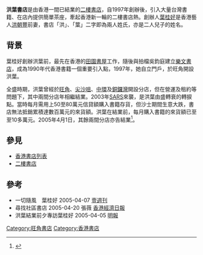 '''洪葉書店'''是由香港一間已結業的[[二樓書店|二樓書店]]，自1997年創辦後，引入大量台灣書籍、在店內提供簡單茶座，牽起香港新一輪的二樓書店熱。創辦人[[葉桂好|葉桂好]]是香港藝人[[洪朝豐|洪朝豐]]前妻，書店「洪」、「葉」二字即為兩人姓氏，亦是二人兒子的姓名。

==背景==
葉桂好創辦洪葉前，最先在香港的[[田園書屋|田園書屋]]工作，隨後與拍檔吳鈞庭建立[[樂文書店|樂文書店]]，成為1990年代香港書籍一個重要引入點，1997年，她自立門戶，於旺角開設洪葉。

全盛時期，洪葉曾經於[[旺角|旺角]]、[[尖沙咀|尖沙咀]]、[[中環|中環]]及[[銅鑼灣|銅鑼灣]]開設分店，但在營運及租約等問題下，其中兩間分店年相繼結業。2003年[[SARS|SARS]]來襲，是洪葉由盛轉衰的轉捩點。當時每月需用上50至80萬元信貸額購入書籍存貨，但沙士期間生意大跌，書店無法抵銷累積達數百萬元的來貨額。洪葉在結業前，每月購入書籍的來貨額已至至10多萬元。2005年4月1日，其餘兩間分店亦告結業<ref>{{Cite web |url=http://paper.wenweipo.com/2005/04/01/HK0504010031.htm |title=二樓雖平不敵簡體洪葉書店全線結業 |access-date=2011-12-18 |archive-date=2009-03-10 |archive-url=https://web.archive.org/web/20090310172212/http://paper.wenweipo.com/2005/04/01/HK0504010031.htm |dead-url=no }}</REF>。

==參見==
* [[香港書店列表|香港書店列表]]
* [[二樓書店|二樓書店]]

==參考==
* 一切隨風　葉桂好   2005-04-07	[[壹週刊_(香港)|壹週刊]]
* 尋找社區書店  2005-04-20 張薇 [[香港經濟日報|香港經濟日報]]
* 洪葉結業前夕專訪葉桂好 2005-04-05 [[明報|明報]]
{{reflist}}

{{香港舊書店}}
{{港澳獨立書店}}

[[Category:旺角書店|Category:旺角書店]]
[[Category:香港書店|Category:香港書店]]